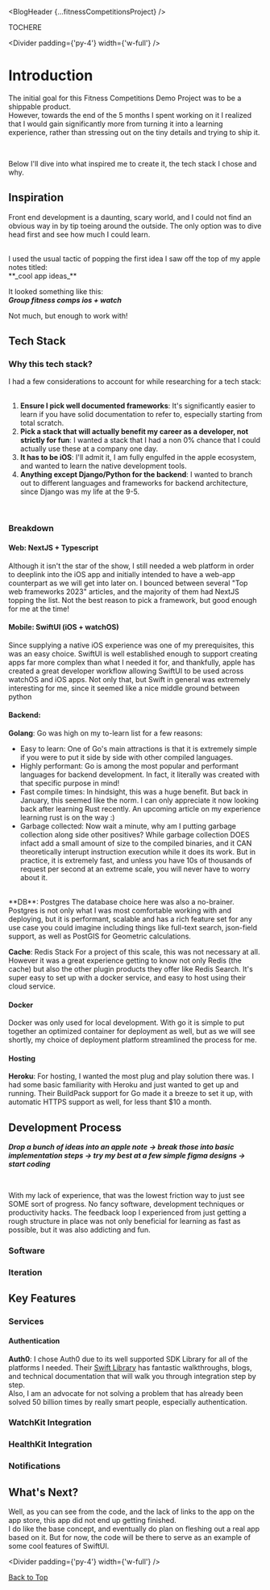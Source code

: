 
<BlogHeader {...fitnessCompetitionsProject}  />


TOCHERE

<Divider padding={'py-4'} width={'w-full'} />

# Introduction

The initial goal for this Fitness Competitions Demo Project was 
to be a shippable product.
<br/>
However, towards the end of the 5 months I spent working on it
I realized that I would gain significantly more from turning it into a learning 
experience, rather than stressing out on the tiny details and trying to ship it. 

<br/>

Below I'll dive into what inspired me to create it, the tech stack I chose and why. 

## Inspiration

Front end development is a daunting, scary world, and I could not find an obvious way in by tip toeing around the outside.
The only option was to dive head first and see how much I could learn. 

<br/>
I used the usual tactic of popping the first idea I saw off the top of my apple notes titled:
<br/>
**_cool app ideas_**
<br/>

It looked something like this:
<br/>
**_Group fitness comps ios + watch_**
<br/>

Not much, but enough to work with! 
<br/>

## Tech Stack

### Why this tech stack?

I had a few considerations to account for while researching for a tech stack: <br/> <br/>
1. **Ensure I pick well documented frameworks**: It's significantly easier to learn if you have solid documentation to refer to, especially starting from total scratch. 
2. **Pick a stack that will actually benefit my career as a developer, not strictly for fun**: I wanted a stack that I had a non 0% chance that I could actually use these at a company one day.
3. **It has to be iOS**: I'll admit it, I am fully engulfed in the apple ecosystem, and wanted to learn the native development tools. 
4. **Anything except Django/Python for the backend**: I wanted to branch out to different languages and frameworks for backend architecture, since Django was my life at the 9-5. 
<br/>

### Breakdown 

#### Web: NextJS + Typescript

Although it isn't the star of the show, I still needed a web platform in order to deeplink into the iOS app and initially intended to have a web-app counterpart as we will get into later on. 
I bounced between several "Top web frameworks 2023" articles, and the majority of them had NextJS topping the list. Not the best reason to pick a framework, but good enough for me at the time! 


#### Mobile: SwiftUI (iOS + watchOS)

Since supplying a native iOS experience was one of my prerequisites, this was an easy choice. SwiftUI is well established enough to support creating apps far more complex than what I needed it for, and thankfully, apple has created a great developer workflow allowing SwiftUI to be used across watchOS and iOS apps. Not only that, but Swift in general was extremely interesting for me, since it seemed like a nice middle ground between python


#### Backend: 

**Golang**: Go was high on my to-learn list for a few reasons:
* Easy to learn: One of Go's main attractions is that it is extremely simple if you were to put it side by side with other compiled languages. 
* Highly performant: Go is among the most popular and performant languages for backend development. In fact, it literally was created with that specific purpose in mind! 
* Fast compile times: In hindsight, this was a huge benefit. But back in January, this seemed like the norm. I can only appreciate it now looking back after learning Rust recently. An upcoming article on my experience learning rust is on the way :) 
* Garbage collected: Now wait a minute, why am I putting garbage collection along side other positives? While garbage collection DOES infact add a small amount of size to the compiled binaries, and it CAN theoretically interupt instruction execution while it does its work. But in practice, it is extremely fast, and unless you have 10s of thousands of request per second at an extreme scale, you will never have to worry about it.
<br/>
**DB**: Postgres
The database choice here was also a no-brainer. Postgres is not only what I was most comfortable working with and deploying, but it is performant, scalable and has a rich feature set for any use case you could imagine including things like full-text search, json-field support, as well as PostGIS for Geometric calculations. 

**Cache**: Redis Stack 
For a project of this scale, this was not necessary at all. However it was a great experience getting to know 
not only Redis (the cache) but also the other plugin products they offer like Redis Search. It's super easy 
to set up with a docker service, and easy to host using their cloud service.


#### Docker 
Docker was only used for local development. With go it is simple to put together an optimized container 
for deployment as well, but as we will see shortly, my choice of deployment platform streamlined the process for me. 


#### Hosting 

**Heroku**: For hosting, I wanted the most plug and play solution there was. I had some basic familiarity with
Heroku and just wanted to get up and running. Their BuildPack support for Go made it a breeze to set it up,
with automatic HTTPS support as well, for less thant $10 a month. 

## Development Process

**_Drop a bunch of ideas into an apple note -> break those into basic implementation steps -> try my best at a few simple figma designs -> start coding_**

<br/>

With my lack of experience, that was the lowest friction way to just see SOME sort of progress. 
No fancy software, development techniques or productivity hacks. The feedback loop I experienced from 
just getting a rough structure in place was not only beneficial for learning as fast as possible, but it was 
also addicting and fun. 



### Software 

### Iteration

## Key Features

### Services

#### Authentication
**Auth0**: I chose Auth0 due to its well supported SDK Library for all of the platforms I needed. Their [Swift Library](https://auth0.com/docs/libraries/auth0-swift) has fantastic walkthroughs, blogs, and technical documentation that will walk you through integration step by step.\
Also, I am an advocate for not solving a problem that has already been solved 50 billion times by really smart people, especially authentication. 

#### 

### WatchKit Integration

### HealthKit Integration 

### Notifications 

## What's Next?

Well, as you can see from the code, and the lack of links to the app on the app store, 
this app did not end up getting finished.
<br/> 
I do like the base concept, and eventually do 
plan on fleshing out a real app based on it. But for now, the code will be there to serve as
an example of some cool features of SwiftUI. 


<Divider padding={'py-4'} width={'w-full'} />

[Back to Top](#introduction)